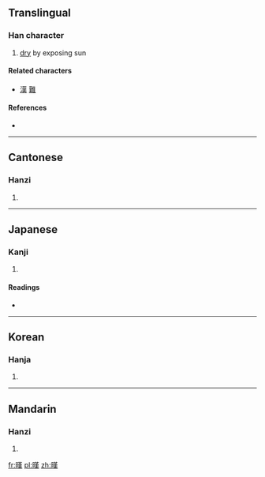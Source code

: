 {{also|堇}}
==Translingual==

===Han character===
{{Han char|rn=72|rad=日|as=11|sn=15|four=6403<sub>4</sub>|canj=日廿中人 (ATLO)}}

# [[dry]] by exposing sun

====Related characters====
* [[漢]] [[難]]

====References====
* {{Han ref|kx=0499.310|dkj=14138|dj=0869.010|hdz=21532.120|uh=66B5|ud=26293|bh=E5C3|bd=58819}}

----

==Cantonese==

===Hanzi===
{{yue-hanzi|jyut=|y=hon3}}

# {{defn|Cantonese|sort=日11}}

----

==Japanese==

===Kanji===
{{ja-kanji|grade=|rs=日11}}

# {{defn|Japanese|sort=日11}}

====Readings====
* {{ja-readings|on=[[かん]] (kan)|kun=[[かわかす]] (kawakasu)}}

----

==Korean==

===Hanja===
{{ko-hanja|hangeul=한|eumhun=|rv=han|mr=han|y=han}}

# {{defn|Korean|sort=日11}}

----

==Mandarin==

===Hanzi===
{{cmn-hanzi|pin=[[hàn]] ([[han4]]), [[liǎo]] ([[liao3]])|wg=han<sup>4</sup>, liao<sup>3</sup>}}

# {{defn|Mandarin|sort=日11}}

[[fr:暵]]
[[pl:暵]]
[[zh:暵]]